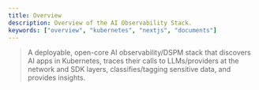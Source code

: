 ```yaml
---
title: Overview
description: Overview of the AI Observability Stack.
keywords: ["overview", "kubernetes", "nextjs", "documents"]
---
```


> A deployable, open-core AI observability/DSPM stack that discovers AI apps in Kubernetes, traces their calls to LLMs/providers at the network and SDK layers, classifies/tagging sensitive data, and provides insights.


